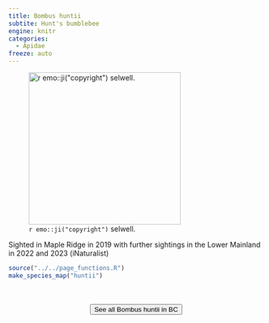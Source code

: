 ```yaml
---
title: Bombus huntii
subtite: Hunt's bumblebee
engine: knitr
categories:
  - Apidae
freeze: auto
---
```

![`r emo::ji("copyright")` selwell.](https://inaturalist-open-data.s3.amazonaws.com/photos/315947355/medium.jpeg){height=300}

Sighted in Maple Ridge in 2019 with further sightings in the Lower Mainland in 2022 and 2023 (iNaturalist)



```r
source("../../page_functions.R")
make_species_map("huntii")
```
<br><br>
<center>


<a href="https://inaturalist.ca/observations?place_id=7085&subview=map&taxon_id=154043"><button type="button" class="btn btn-secondary">See all Bombus huntii in BC <i class="fa-solid fa-arrow-up-right-from-square"></i> </button></a>
</center>
